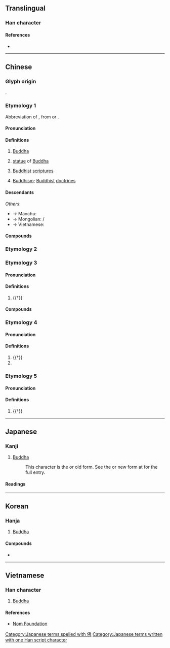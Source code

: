 {{character info/new}}
{{also|仏|彿}}
==Translingual==
{{stroke order|strokes=7}}

===Han character===
{{Han char|rn=9|rad=人|as=05|sn=7|four=25227|canj=OLLN|ids=⿰亻弗}}

====References====
* {{Han ref|kx=0099.040|dkj=00517|dj=0208.110|hdz=10140.030|uh=4F5B|ud=20315|bh=A6F2|bd=42738}}

----

==Chinese==
{{zh-forms|alt=仏,㚕,仸,𠑵,𠇛,𡗻,𡘉,𦤲}}
{{wikipedia|lang=zh}}

===Glyph origin===
{{Han etym}}
{{Han compound|亻|弗|ls=psc|c1=s|c2=p}}.

===Etymology 1===
Abbreviation of {{ltc-l|佛陀}}, from {{der|zh|pi|buddha}} or {{der|zh|sa|बुद्ध||awakened; enlightened}}.

====Pronunciation====
{{zh-pron
|m=fó
|c=fat6
|h=pfs=fu̍t
|md=hŭk
|mn=qz,tw,xm:pu̍t/hu̍t
|mn_note=pu̍t - vernacular; hu̍t - literary
|w=5veq,4feq
|mc=y
|oc=y
|cat=pn,n
}}

====Definitions====
{{zh-hanzi}}

# {{lb|zh|Buddhism}} [[Buddha]]
#: {{zh-x|佛陀|Buddha}}
#: {{zh-x|佛教|Buddhism}}
# {{lb|zh|Buddhism}} [[statue]] of [[Buddha]]
# {{lb|zh|by extension}} [[Buddhist]] [[scripture]]s
# {{lb|zh|by extension}} [[Buddhism]]; [[Buddhist]] [[doctrine]]s

====Descendants====
{{CJKV||ふつ|j2=ぶつ|불|phật|v2=Phật}}
''Others'':
* → Manchu: {{l|mnc|ᡶᡠᠴᡳᡥᡳ}}
* → Mongolian: {{l|mn|ᠪᠤᠷᠬᠠᠨ}} / {{l|mn|бурхан}}
* → Vietnamese: {{l|vi|Bụt||a wise and kind old man in folklore}}

====Compounds====
{{zh-der|借花獻佛|佛馱|孔佛|佛郎機|呵佛罵祖|佛龕|佛國記|佞佛|佛七|三世佛|佛戾|佛會|北方佛教|五方佛|佛爺|佛性|佛教|千佛山|佛印|丹佛|佛場|佛妝|佛子|佛跳牆|佛教音樂|佛頭著糞|三因佛性|佛經|吃齋唸佛|佛圖|佛手|佛指甲|佛天三寶|佛誕節|千佛塔|佛海|佛珠|佛門|佛日|哈佛大學|佛眼兒|念豆兒佛|念米佛|念佛三昧|念佛|佛手瓜|佛燈|南無佛|佛生日|即身成佛|佛因|佛寺|佛青|佛祖|佛誕日|佛粥|佛老|佛號|供佛|伊闕佛龕|佛來明哥|佛手柑|寶生佛|佛口蛇心|佛法|佛門弟子|佛牙|佛剎|佛事|佛成道日|佛陀|即心即佛|七佛|佛曲|佛圖澄|佛蒙特州|佛地|作佛事|大乘佛教|佛心宗|三階佛法|佛學|原始佛教|五會念佛|佛堂|佛圖戶|千佛洞|佛前佛後|佛國|佛舍利|佛眼相看|佛桑|佛果|佛家|佛像|佛科擺|泥多佛大|歡喜佛|成佛|求神拜佛|抱佛腳|無量壽佛|浴佛節|毗婆尸佛|白豆兒佛|稱名念佛|浴佛|活佛|拜佛|萬家生佛|番佛|生佛萬家|濟公活佛|揀佛燒香|毗舍婆佛|見在佛|訶佛罵祖|西藏佛教|西西佛斯|觀音佛祖|老佛爺|立地成佛|選佛場|著糞佛頭|綸音佛語|阿彌陀佛|蛇心佛口|闢佛|長齋繡佛|觀想念佛|藥師佛|見性成佛|部派佛教|辟支佛|繡佛}}

===Etymology 2===
{{zh-see|彿|s}}

===Etymology 3===

====Pronunciation====
{{zh-pron
|m=佛
|c=fat1
|dial=n
|cat=v
}}

====Definitions====
{{zh-hanzi}}

# {{†}} {{zh-alt-form|拂|to go against; to be contrary to}}

====Compounds====
{{zh-der|fold=1|佛戾}}

===Etymology 4===

====Pronunciation====
{{zh-pron
|m=bì
|c=bat6
|dial=n
|cat=v,pn
}}

====Definitions====
{{zh-hanzi}}

# {{†}} {{zh-alt-form|弼|to assist}}
# {{surname|lang=zh}}

===Etymology 5===

====Pronunciation====
{{zh-pron
|m=bó
|c=but6
|dial=n
|cat=a
}}

====Definitions====
{{zh-hanzi}}

# {{†}} {{zh-alt-form|勃|prosperous; thriving}}

{{zh-cat|Religion|Buddhism}}

----

==Japanese==

===Kanji===
{{ja-kanji|grade=n|rs=人05|style=ky|shin=仏}}

# [[Buddha]]
#: This character is the {{m|ja|旧字体|tr=kyūjitai}} or old form. See the {{m|ja|新字体|tr=shinjitai}} or new form at {{m|ja|仏}} for the full entry.

====Readings====
{{ja-readings
|goon=[[ぶつ]] (butsu)
|kanon=[[ふつ]] (futsu)
|kun=[[ほとけ]] (hotoke)
|nanori=[[さらぎ]] (saragi)
}}

[[Category:Japanese terms spelled with 佛]]
[[Category:Japanese terms written with one Han script character]]

----

==Korean==

===Hanja===
{{ko-hanja|hangeul=[[불]], [[필]]|mr=pul, p'il}}

# [[Buddha]]

====Compounds====
* {{l|ko|佛敎|tr=[[불교]], bulgyo, "Buddhism"}}

----

==Vietnamese==

===Han character===
{{vi-hantu|[[phật]], [[phất]]|rs=人05}}

# [[Buddha]]

====References====
* [http://nomfoundation.org/common/nom_details.php?codepoint=4f5b Nom Foundation]